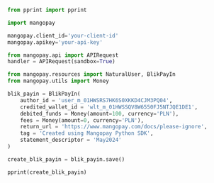   
```python Python  

from pprint import pprint

import mangopay

mangopay.client_id='your-client-id'
mangopay.apikey='your-api-key'

from mangopay.api import APIRequest
handler = APIRequest(sandbox=True)

from mangopay.resources import NaturalUser, BlikPayIn
from mangopay.utils import Money

blik_payin = BlikPayIn(
    author_id = 'user_m_01HWSRS7HK6S0XKKD4CJM3PQ04',
    credited_wallet_id = 'wlt_m_01HWSSQV8W6550FJ5NTJQE1DE1',
    debited_funds = Money(amount=100, currency='PLN'),
    fees = Money(amount=0, currency='PLN'),
    return_url = 'https://www.mangopay.com/docs/please-ignore',
    tag = 'Created using Mangopay Python SDK',
    statement_descriptor = 'May2024'
)

create_blik_payin = blik_payin.save()

pprint(create_blik_payin)  
```